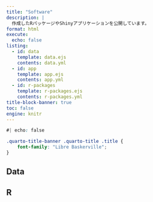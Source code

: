 ```yaml
---
title: "Software"
description: |
  作成したRパッケージやShinyアプリケーションを公開しています。
format: html
execute:
  echo: false
listing:
  - id: data
    template: data.ejs
    contents: data.yml
  - id: app
    template: app.ejs
    contents: app.yml
  - id: r-packages
    template: r-packages.ejs
    contents: r-packages.yml
title-block-banner: true
toc: false
engine: knitr
---
```


```css
#| echo: false

.quarto-title-banner .quarto-title .title {
    font-family: "Libre Baskerville";
}
```

## Data

::: {#data}
:::

::: {#app}
:::

## R

::: {#r-packages}
:::



